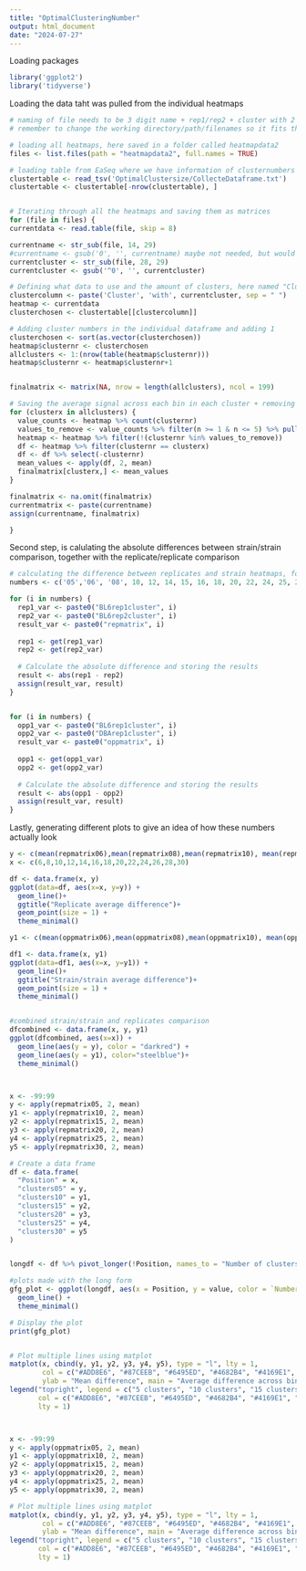 ---
title: "OptimalClusteringNumber"
output: html_document
date: "2024-07-27"
---

Loading packages
```{r}
library('ggplot2')
library('tidyverse')
```

Loading the data taht was pulled from the individual heatmaps
```{r}
# naming of file needs to be 3 digit name + rep1/rep2 + cluster with 2 digits ex 06 or 12
# remember to change the working directory/path/filenames so it fits the current analysis

# loading all heatmaps, here saved in a folder called heatmapdata2
files <- list.files(path = "heatmapdata2", full.names = TRUE)

# loading table from EaSeq where we have information of clusternumbers
clustertable <- read_tsv('OptimalClustersize/CollecteDataframe.txt')
clustertable <- clustertable[-nrow(clustertable), ]


# Iterating through all the heatmaps and saving them as matrices
for (file in files) {
currentdata <- read.table(file, skip = 8)

currentname <- str_sub(file, 14, 29)
#currentname <- gsub('0', '', currentname) maybe not needed, but would be nice for later maybe
currentcluster <- str_sub(file, 28, 29)
currentcluster <- gsub('^0', '', currentcluster)

# Defining what data to use and the amount of clusters, here named "Cluster with x", x being the current cluster
clustercolumn <- paste('Cluster', 'with', currentcluster, sep = " ")
heatmap <- currentdata
clusterchosen <- clustertable[[clustercolumn]]

# Adding cluster numbers in the individual dataframe and adding 1
clusterchosen <- sort(as.vector(clusterchosen))
heatmap$clusternr <- clusterchosen
allclusters <- 1:(nrow(table(heatmap$clusternr)))
heatmap$clusternr <- heatmap$clusternr+1


finalmatrix <- matrix(NA, nrow = length(allclusters), ncol = 199)

# Saving the average signal across each bin in each cluster + removing clusters that are between 1-5 insertions only
for (clusterx in allclusters) {
  value_counts <- heatmap %>% count(clusternr)
  values_to_remove <- value_counts %>% filter(n >= 1 & n <= 5) %>% pull(clusternr)
  heatmap <- heatmap %>% filter(!(clusternr %in% values_to_remove))
  df <- heatmap %>% filter(clusternr == clusterx) 
  df <- df %>% select(-clusternr) 
  mean_values <- apply(df, 2, mean)
  finalmatrix[clusterx,] <- mean_values
}

finalmatrix <- na.omit(finalmatrix)
currentmatrix <- paste(currentname)
assign(currentname, finalmatrix)

}

```

Second step, is calulating the absolute differences between strain/strain comparison,
together with the replicate/replicate comparison

```{r}
# calculating the difference between replicates and strain heatmaps, for each cluster
numbers <- c('05','06', '08', 10, 12, 14, 15, 16, 18, 20, 22, 24, 25, 26, 28, 30)

for (i in numbers) {
  rep1_var <- paste0("BL6rep1cluster", i)
  rep2_var <- paste0("BL6rep2cluster", i)
  result_var <- paste0("repmatrix", i)
  
  rep1 <- get(rep1_var)
  rep2 <- get(rep2_var)
  
  # Calculate the absolute difference and storing the results
  result <- abs(rep1 - rep2)
  assign(result_var, result)
}


for (i in numbers) {
  opp1_var <- paste0("BL6rep1cluster", i)
  opp2_var <- paste0("DBArep1cluster", i)
  result_var <- paste0("oppmatrix", i)
  
  opp1 <- get(opp1_var)
  opp2 <- get(opp2_var)
  
  # Calculate the absolute difference and storing the results
  result <- abs(opp1 - opp2)
  assign(result_var, result)
}

```


Lastly, generating different plots to give an idea of how these numbers actually look

```{r}
y <- c(mean(repmatrix06),mean(repmatrix08),mean(repmatrix10), mean(repmatrix12), mean(repmatrix14), mean(repmatrix16), mean(repmatrix18), mean(repmatrix20), mean(repmatrix22), mean(repmatrix24), mean(repmatrix26), mean(repmatrix28), mean(repmatrix30))
x <- c(6,8,10,12,14,16,18,20,22,24,26,28,30)

df <- data.frame(x, y)
ggplot(data=df, aes(x=x, y=y)) +
  geom_line()+
  ggtitle("Replicate average difference")+
  geom_point(size = 1) +
  theme_minimal()

y1 <- c(mean(oppmatrix06),mean(oppmatrix08),mean(oppmatrix10), mean(oppmatrix12), mean(oppmatrix14), mean(oppmatrix16), mean(oppmatrix18), mean(oppmatrix20), mean(oppmatrix22), mean(oppmatrix24), mean(oppmatrix26), mean(oppmatrix28), mean(oppmatrix30))

df1 <- data.frame(x, y1)
ggplot(data=df1, aes(x=x, y=y1)) +
  geom_line()+
  ggtitle("Strain/strain average difference")+
  geom_point(size = 1) +
  theme_minimal()


#combined strain/strain and replicates comparison
dfcombined <- data.frame(x, y, y1)
ggplot(dfcombined, aes(x=x)) + 
  geom_line(aes(y = y), color = "darkred") + 
  geom_line(aes(y = y1), color="steelblue")+
  theme_minimal()



x <- -99:99
y <- apply(repmatrix05, 2, mean)
y1 <- apply(repmatrix10, 2, mean)
y2 <- apply(repmatrix15, 2, mean)
y3 <- apply(repmatrix20, 2, mean)
y4 <- apply(repmatrix25, 2, mean)
y5 <- apply(repmatrix30, 2, mean)

# Create a data frame
df <- data.frame(
  "Position" = x,
  "clusters05" = y,
  "clusters10" = y1,
  "clusters15" = y2,
  "clusters20" = y3,
  "clusters25" = y4,
  "clusters30" = y5
)


longdf <- df %>% pivot_longer(!Position, names_to = "Number of clusters", values_to = "value")

#plots made with the long form
gfg_plot <- ggplot(longdf, aes(x = Position, y = value, color = `Number of clusters`)) +  
  geom_line() +
  theme_minimal()

# Display the plot
print(gfg_plot)


# Plot multiple lines using matplot
matplot(x, cbind(y, y1, y2, y3, y4, y5), type = "l", lty = 1, 
        col = c("#ADD8E6", "#87CEEB", "#6495ED", "#4682B4", "#4169E1", "#191970"), xlab = "Bin", 
        ylab = "Mean difference", main = "Average difference across bins for replicates")
legend("topright", legend = c("5 clusters", "10 clusters", "15 clusters", "20 clusters", "25 clusters", "30 clusters"), 
       col = c("#ADD8E6", "#87CEEB", "#6495ED", "#4682B4", "#4169E1", "#191970"), 
       lty = 1)



x <- -99:99
y <- apply(oppmatrix05, 2, mean)
y1 <- apply(oppmatrix10, 2, mean)
y2 <- apply(oppmatrix15, 2, mean)
y3 <- apply(oppmatrix20, 2, mean)
y4 <- apply(oppmatrix25, 2, mean)
y5 <- apply(oppmatrix30, 2, mean)

# Plot multiple lines using matplot
matplot(x, cbind(y, y1, y2, y3, y4, y5), type = "l", lty = 1, 
        col = c("#ADD8E6", "#87CEEB", "#6495ED", "#4682B4", "#4169E1", "#191970"), xlab = "Bin", 
        ylab = "Mean difference", main = "Average difference across bins for strain/strain difference")
legend("topright", legend = c("5 clusters", "10 clusters", "15 clusters", "20 clusters", "25 clusters", "30 clusters"), 
       col = c("#ADD8E6", "#87CEEB", "#6495ED", "#4682B4", "#4169E1", "#191970"), 
       lty = 1)
```



